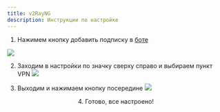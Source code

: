 ```yaml
---
title: v2RayNG
description: Инструкции по настройке
---
```


1. Нажимем кнопку добавить подписку в [боте](https://t.me/vpnghostbot)

![](https://vpnghost.space/hiddify/1.jpg)


2. Заходим в настройки по значку сверху справо и выбираем пункт VPN
![](https://vpnghost.space/hiddify/2.jpg)


3. Выходим и нажимаем кнопку посередине
![](https://vpnghost.space/hiddify/3.jpg)


<center>4. Готово, все настроено!</center>